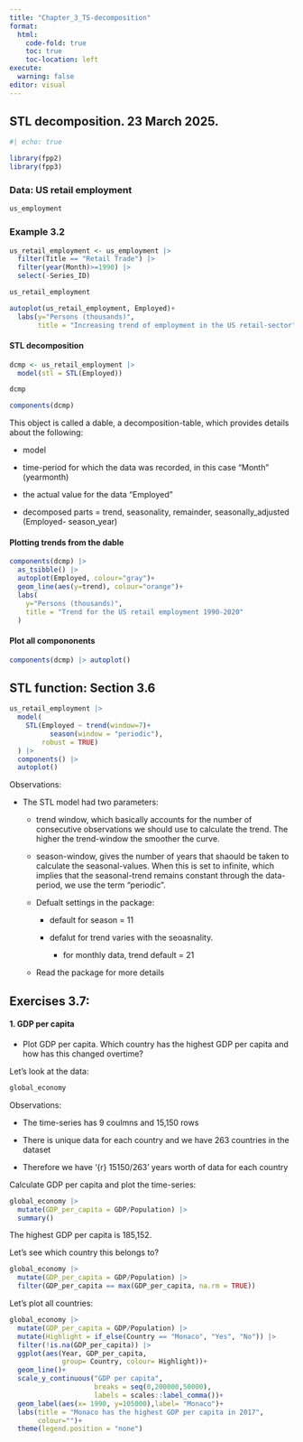 ```yaml
---
title: "Chapter_3_TS-decomposition"
format: 
  html:
    code-fold: true
    toc: true
    toc-location: left
execute:
  warning: false
editor: visual
---
```


## STL decomposition. 23 March 2025.

```r
#| echo: true

library(fpp2)
library(fpp3)
```

### Data: US retail employment

```r

us_employment  
```

### Example 3.2

```r

us_retail_employment <- us_employment |>
  filter(Title == "Retail Trade") |>
  filter(year(Month)>=1990) |>
  select(-Series_ID)

us_retail_employment

```

```r
autoplot(us_retail_employment, Employed)+
  labs(y="Persons (thousands)",
       title = "Increasing trend of employment in the US retail-sector")
```

#### STL decomposition

```r
dcmp <- us_retail_employment |>
  model(stl = STL(Employed))

dcmp
```

```r
components(dcmp)
```

This object is called a dable, a decomposition-table, which provides details about the following:

-   model

-   time-period for which the data was recorded, in this case "Month" (yearmonth)

-   the actual value for the data "Employed"

-   decomposed parts = trend, seasonality, remainder, seasonally_adjusted (Employed- season_year)

#### Plotting trends from the dable

```r

components(dcmp) |>
  as_tsibble() |>
  autoplot(Employed, colour="gray")+
  geom_line(aes(y=trend), colour="orange")+
  labs(
    y="Persons (thousands)",
    title = "Trend for the US retail employment 1990-2020"
  )

```

#### Plot all compononents

```r
components(dcmp) |> autoplot()
```

## STL function: Section 3.6

```r
us_retail_employment |>
  model(
    STL(Employed ~ trend(window=7)+
          season(window = "periodic"),
        robust = TRUE)
  ) |>
  components() |>
  autoplot()
```

Observations:

-   The STL model had two parameters:

    -   trend window, which basically accounts for the number of consecutive observations we should use to calculate the trend. The higher the trend-window the smoother the curve.

    -   season-window, gives the number of years that shaould be taken to calculate the seasonal-values. When this is set to infinite, which implies that the seasonal-trend remains constant through the data-period, we use the term "periodic".

    -   Defualt settings in the package:

        -   default for season = 11

        -   defalut for trend varies with the seoasnality.

            -   for monthly data, trend default = 21

    -   Read the package for more details

## Exercises 3.7:

#### 1. GDP per capita

-   Plot GDP per capita. Which country has the highest GDP per capita and how has this changed overtime?

Let's look at the data:

```r
global_economy
```

Observations:

-   The time-series has 9 coulmns and 15,150 rows

-   There is unique data for each country and we have 263 countries in the dataset

-   Therefore we have '{r} 15150/263' years worth of data for each country

Calculate GDP per capita and plot the time-series:

```r

global_economy |>
  mutate(GDP_per_capita = GDP/Population) |>
  summary()
```

The highest GDP per capita is 185,152.

Let's see which country this belongs to?

```r

global_economy |>
  mutate(GDP_per_capita = GDP/Population) |>
  filter(GDP_per_capita == max(GDP_per_capita, na.rm = TRUE))


```

Let's plot all countries:

```r

global_economy |>
  mutate(GDP_per_capita = GDP/Population) |>
  mutate(Highlight = if_else(Country == "Monaco", "Yes", "No")) |>
  filter(!is.na(GDP_per_capita)) |>
  ggplot(aes(Year, GDP_per_capita, 
             group= Country, colour= Highlight))+
  geom_line()+
  scale_y_continuous("GDP per capita",
                     breaks = seq(0,200000,50000),
                     labels = scales::label_comma())+
  geom_label(aes(x= 1990, y=105000),label= "Monaco")+
  labs(title = "Monaco has the highest GDP per capita in 2017",
       colour="")+
  theme(legend.position = "none")
```
